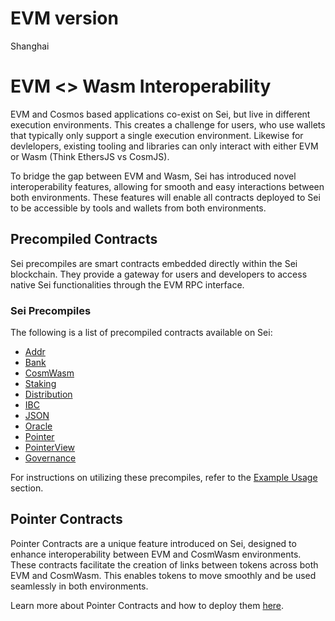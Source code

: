 

# EVM version
Shanghai

# EVM \<\> Wasm Interoperability
EVM and Cosmos based applications co-exist on Sei, but live in different execution environments.
This creates a challenge for users, who use wallets that typically only support a single execution environment.
Likewise for devlelopers, existing tooling and libraries can only interact with either EVM or Wasm (Think EthersJS vs CosmJS).

To bridge the gap between EVM and Wasm, Sei has introduced novel interoperability features, allowing for smooth and easy interactions between both environments.
These features will enable all contracts deployed to Sei to be accessible by tools and wallets from both environments.

<ImageWithCaption img={interoperability} alt="Interoperability" caption="Enabling seamless access to all tokens and contracts on Sei"/>

## Precompiled Contracts

Sei precompiles are smart contracts embedded directly within the Sei blockchain. They provide a gateway for users and developers to access native Sei functionalities through the EVM RPC interface.

### Sei Precompiles

The following is a list of precompiled contracts available on Sei:

- [Addr](./precompiles/addr.mdx)
- [Bank](./precompiles/bank.mdx)
- [CosmWasm](./precompiles/cosmwasm.mdx)
- [Staking](./precompiles/staking.mdx)
- [Distribution](./precompiles/distribution.mdx)
- [IBC](./precompiles/ibc.mdx)
- [JSON](./precompiles/json.mdx)
- [Oracle](./precompiles/oracle.mdx)
- [Pointer](./precompiles/pointer.mdx)
- [PointerView](./precompiles/pointerview.mdx)
- [Governance](./precompiles/governance.mdx)

For instructions on utilizing these precompiles, refer to the [Example Usage](./precompiles/example-usage.mdx) section.

## Pointer Contracts

Pointer Contracts are a unique feature introduced on Sei, designed to enhance interoperability between EVM and CosmWasm environments.
These contracts facilitate the creation of links between tokens across both EVM and CosmWasm.
This enables tokens to move smoothly and be used seamlessly in both environments.

Learn more about Pointer Contracts and how to deploy them [here](../../dev-tutorials/pointer-contracts.mdx ).

